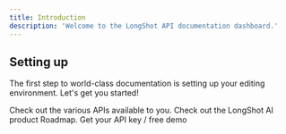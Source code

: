 ```yaml
---
title: Introduction
description: 'Welcome to the LongShot API documentation dashboard.'
---
```


## Setting up

The first step to world-class documentation is setting up your editing environment. Let's get you started!

<CardGroup cols={2}>
  <Card
    title="Get Started"
    icon="pen-to-square"
    href="https://docs.longshot.ai/api-reference"
  >
    Check out the various APIs available to you.
  </Card>
  <Card
    title="Roadmap"
    icon="image"
    href="https://future.longshot.ai/roadmap"
  >
    Check out the LongShot AI product Roadmap.
  </Card>
  <Card
    title="Get a demo"
    icon="key"
    href="https://www.longshot.ai/demo"
  >
    Get your API key / free demo
  </Card>
</CardGroup>
